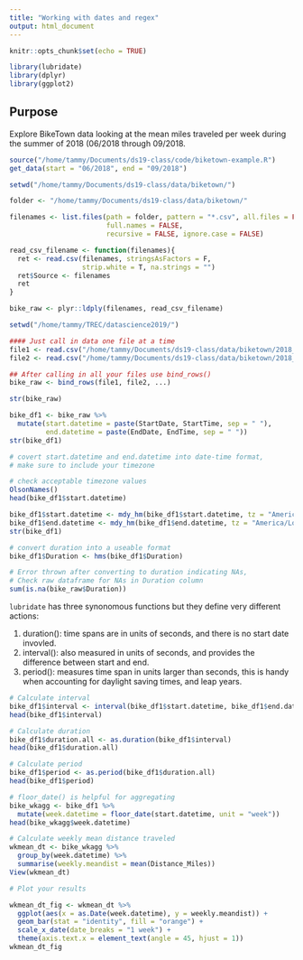 ```yaml
---
title: "Working with dates and regex"
output: html_document
---
```


```r
knitr::opts_chunk$set(echo = TRUE)

library(lubridate)
library(dplyr)
library(ggplot2)
```

## Purpose
Explore BikeTown data looking at the mean miles traveled per week during the summer of 2018 (06/2018 through 09/2018.

```r
source("/home/tammy/Documents/ds19-class/code/biketown-example.R")
get_data(start = "06/2018", end = "09/2018")

setwd("/home/tammy/Documents/ds19-class/data/biketown/")

folder <- "/home/tammy/Documents/ds19-class/data/biketown/"

filenames <- list.files(path = folder, pattern = "*.csv", all.files = FALSE,
                        full.names = FALSE,
                        recursive = FALSE, ignore.case = FALSE)

read_csv_filename <- function(filenames){
  ret <- read.csv(filenames, stringsAsFactors = F, 
                  strip.white = T, na.strings = "")
  ret$Source <- filenames
  ret
}

bike_raw <- plyr::ldply(filenames, read_csv_filename)

setwd("/home/tammy/TREC/datascience2019/")

#### Just call in data one file at a time
file1 <- read.csv("/home/tammy/Documents/ds19-class/data/biketown/2018_06.csv", stringsAsFactors = F)
file2 <- read.csv("/home/tammy/Documents/ds19-class/data/biketown/2018_07.csv", stringsAsFactors = F)

## After calling in all your files use bind_rows()
bike_raw <- bind_rows(file1, file2, ...)
```

```r
str(bike_raw)

bike_df1 <- bike_raw %>%
  mutate(start.datetime = paste(StartDate, StartTime, sep = " "),
         end.datetime = paste(EndDate, EndTime, sep = " "))
str(bike_df1)

# covert start.datetime and end.datetime into date-time format,
# make sure to include your timezone

# check acceptable timezone values
OlsonNames()
head(bike_df1$start.datetime)

bike_df1$start.datetime <- mdy_hm(bike_df1$start.datetime, tz = "America/Los_Angeles")
bike_df1$end.datetime <- mdy_hm(bike_df1$end.datetime, tz = "America/Los_Angeles")
str(bike_df1)

# convert duration into a useable format
bike_df1$Duration <- hms(bike_df1$Duration)

# Error thrown after converting to duration indicating NAs,
# Check raw dataframe for NAs in Duration column
sum(is.na(bike_raw$Duration))


```

`lubridate` has three synonomous functions but they define very different actions:

1. duration(): time spans are in units of seconds, and there is no start date invovled.
2. interval(): also measured in units of seconds, and provides the difference between start and end.
3. period(): measures time span in units larger than seconds, this is handy when accounting for daylight saving times, and leap years.

```r
# Calculate interval
bike_df1$interval <- interval(bike_df1$start.datetime, bike_df1$end.datetime)
head(bike_df1$interval)

# Calculate duration
bike_df1$duration.all <- as.duration(bike_df1$interval)
head(bike_df1$duration.all)

# Calculate period
bike_df1$period <- as.period(bike_df1$duration.all)
head(bike_df1$period)

# floor_date() is helpful for aggregating
bike_wkagg <- bike_df1 %>%
  mutate(week.datetime = floor_date(start.datetime, unit = "week"))
head(bike_wkagg$week.datetime)

# Calculate weekly mean distance traveled
wkmean_dt <- bike_wkagg %>%
  group_by(week.datetime) %>%
  summarise(weekly.meandist = mean(Distance_Miles))
View(wkmean_dt)

# Plot your results

wkmean_dt_fig <- wkmean_dt %>%
  ggplot(aes(x = as.Date(week.datetime), y = weekly.meandist)) +
  geom_bar(stat = "identity", fill = "orange") +
  scale_x_date(date_breaks = "1 week") +
  theme(axis.text.x = element_text(angle = 45, hjust = 1))
wkmean_dt_fig


```





